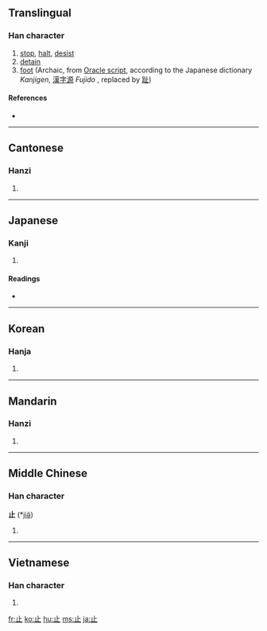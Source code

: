 {{also|只}}
==Translingual==
{{stroke order|type=animate}}

===Han character===
{{Han char|rn=77|rad=止|as=00|sn=4|four=2110<sub>0</sub>|canj=卜中一 (YLM)}}

# [[stop]], [[halt]], [[desist]]
# [[detain]]
# [[foot]] (Archaic, from [[w:Oracle script|Oracle script]], according to the Japanese dictionary ''Kanjigen'', [[漢字源]] ''Fujido''<!--capital editor-->, replaced by [[趾]])

====References====
* {{Han ref|kx=0573.240|dkj=16253|dj=0961.230|hdz=21435.030|uh=6B62|ud=27490|bh=A4EE|bd=42222}}

----

==Cantonese==

===Hanzi===
{{yue-hanzi|jyut=|y=ji2}}

# {{defn|Cantonese|sort=止00}}

----

==Japanese==

===Kanji===
{{ja-kanji|grade=2|rs=止00}}

# {{defn|Japanese}}

====Readings====
* {{ja-readings|on=[[し]] (shi)|kun=[[とまる]] (tomaru), [[あし]] (ashi), [[とめる]] (tomeru),[[やめる]] (yameru)}}

----

==Korean==

===Hanja===
{{ko-hanja|hangeul=지|eumhun=그칠|rv=ji|mr=chi|y=ci}}

# {{defn|Korean|sort=止00}}

----

==Mandarin==

===Hanzi===
{{cmn-hanzi|pin=[[zhǐ]] ([[zhi3]])|wg=chih<sup>3</sup>}}

# {{defn|Mandarin|sort=止00}}

----

==Middle Chinese==

===Han character===
'''止''' (*[[jiə̌]])<!--asterisk signifies that this is a reconstructed pronunciation-->

# {{defn|Middle Chinese|sort=止00}}

----

==Vietnamese==

===Han character===
{{vi-hantu|[[chỉ]]|rs=止00}}

# {{defn|Vietnamese|sort=止00}}

[[fr:止]]
[[ko:止]]
[[hu:止]]
[[ms:止]]
[[ja:止]]